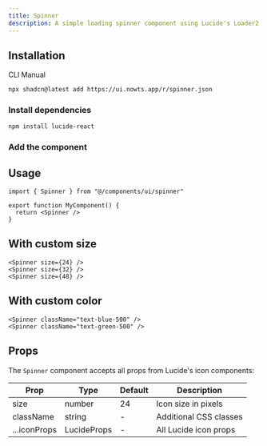 ```yaml
---
title: Spinner
description: A simple loading spinner component using Lucide's Loader2 icon with spin animation.
---
```


<ComponentPreview name="spinner-demo" description="A spinning loader icon" />

## Installation

<Tabs defaultValue="cli">

<TabsList>
  <TabsTrigger value="cli">CLI</TabsTrigger>
  <TabsTrigger value="manual">Manual</TabsTrigger>
</TabsList>

<TabsContent value="cli">

```bash
npx shadcn@latest add https://ui.nowts.app/r/spinner.json
```

</TabsContent>

<TabsContent value="manual">

<Steps>

### Install dependencies

```bash
npm install lucide-react
```

### Add the component

<ComponentSource name="spinner" title="components/ui/spinner.tsx" />

</Steps>

</TabsContent>

</Tabs>

## Usage

```tsx
import { Spinner } from "@/components/ui/spinner"

export function MyComponent() {
  return <Spinner />
}
```

## With custom size

```tsx
<Spinner size={24} />
<Spinner size={32} />
<Spinner size={48} />
```

## With custom color

```tsx
<Spinner className="text-blue-500" />
<Spinner className="text-green-500" />
```

## Props

The `Spinner` component accepts all props from Lucide's icon components:

| Prop | Type | Default | Description |
| --- | --- | --- | --- |
| size | number | 24 | Icon size in pixels |
| className | string | - | Additional CSS classes |
| ...iconProps | LucideProps | - | All Lucide icon props |

